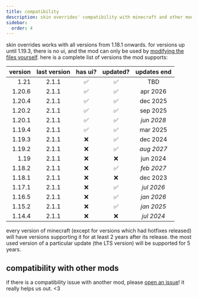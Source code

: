 ```yaml
---
title: compatibility
description: skin overrides' compatibility with minecraft and other mods!
sidebar:
  order: 4
---
```



skin overrides works with all versions from 1.18.1 onwards. for versions up until 1.19.3, there is no ui, and the mod can only be used by [modifying the files yourself](/skin-overrides/advanced/). here is a complete list of versions the mod supports:

| version | last version | has ui? | updated? | updates end |
| ------: | :----------: | :-----: | :------: | :---------: |
|    1.21 |    2.1.1     |   ✅    |    ✅    |     TBD     |
|  1.20.6 |    2.1.1     |   ✅    |    ✅    |  apr 2026   |
|  1.20.4 |    2.1.1     |   ✅    |    ✅    |  dec 2025   |
|  1.20.2 |    2.1.1     |   ✅    |    ✅    |  sep 2025   |
|  1.20.1 |    2.1.1     |   ✅    |    ✅    | _jun 2028_  |
|  1.19.4 |    2.1.1     |   ✅    |    ✅    |  mar 2025   |
|  1.19.3 |    2.1.1     |   ❌    |    ✅    |  dec 2024   |
|  1.19.2 |    2.1.1     |   ❌    |    ✅    | _aug 2027_  |
|    1.19 |    2.1.1     |   ❌    |    ❌    |  jun 2024   |
|  1.18.2 |    2.1.1     |   ❌    |    ✅    | _feb 2027_  |
|  1.18.1 |    2.1.1     |   ❌    |    ❌    |  dec 2023   |
|  1.17.1 |    2.1.1     |   ❌    |    ✅    | _jul 2026_  |
|  1.16.5 |    2.1.1     |   ❌    |    ✅    | _jan 2026_  |
|  1.15.2 |    2.1.1     |   ❌    |    ✅    | _jan 2025_  |
|  1.14.4 |    2.1.1     |   ❌    |    ❌    | _jul 2024_  |

every version of minecraft (except for versions which had hotfixes released) will have versions supporting it for at least 2 years after its release. the most used version of a particular update (the LTS version) will be supported for 5 years.

## compatibility with other mods

<CardGrid>
  <LinkCard
    title="ears"
    description="compatible since 1.0.0!"
    href="https://modrinth.com/mod/mfzaZK3Z"
  />
  <LinkCard
    title="3D skin layers"
    description="compatible since 2.1.1!"
    href="https://modrinth.com/mod/zV5r3pPn"
  />
</CardGrid>

if there is a compatibility issue with another mod, please [open an issue](https://github.com/rosebudmods/skin-overrides/issues)! it really helps us out. &lt;3
